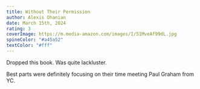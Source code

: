 ```yaml
---
title: Without Their Permission
author: Alexis Ohanian
date: March 15th, 2024
rating: 3
coverImage: https://m.media-amazon.com/images/I/51MveAf99dL.jpg 
spineColor: "#a45a52"
textColor: "#fff"
---
```


Dropped this book. Was quite lackluster.

Best parts were definitely focusing on their time meeting Paul Graham from YC. 
